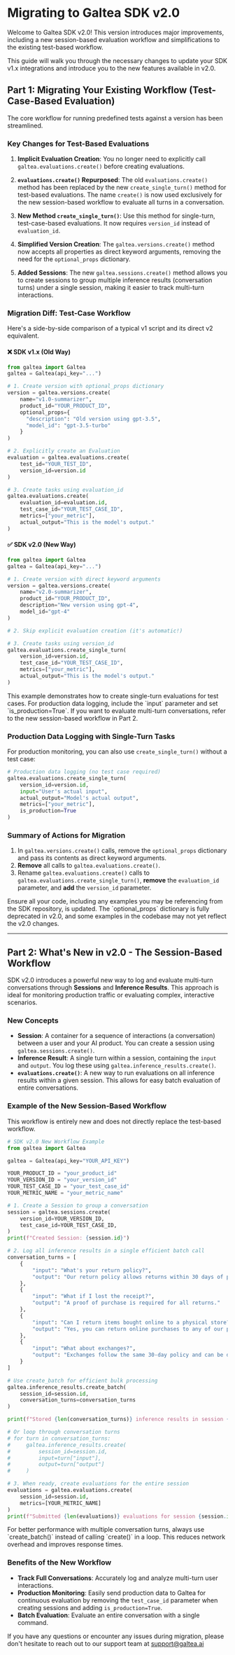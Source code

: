 # Migrating to Galtea SDK v2.0

Welcome to Galtea SDK v2.0! This version introduces major improvements, including a new session-based evaluation workflow and simplifications to the existing test-based workflow.

This guide will walk you through the necessary changes to update your SDK v1.x integrations and introduce you to the new features available in v2.0.

## Part 1: Migrating Your Existing Workflow (Test-Case-Based Evaluation)

The core workflow for running predefined tests against a version has been streamlined.

### Key Changes for Test-Based Evaluations

1. **Implicit Evaluation Creation**: You no longer need to explicitly call `galtea.evaluations.create()` before creating evaluations.

2. **`evaluations.create()` Repurposed**: The old `evaluations.create()` method has been replaced by the new `create_single_turn()` method for test-based evaluations. The name `create()` is now used exclusively for the new session-based workflow to evaluate all turns in a conversation.

3. **New Method `create_single_turn()`**: Use this method for single-turn, test-case-based evaluations. It now requires `version_id` instead of `evaluation_id`.

4. **Simplified Version Creation**: The `galtea.versions.create()` method now accepts all properties as direct keyword arguments, removing the need for the `optional_props` dictionary.

5. **Added Sessions**: The new `galtea.sessions.create()` method allows you to create sessions to group multiple inference results (conversation turns) under a single session, making it easier to track multi-turn interactions.

### Migration Diff: Test-Case Workflow

Here's a side-by-side comparison of a typical v1 script and its direct v2 equivalent.

#### ❌ SDK v1.x (Old Way)
```python
from galtea import Galtea
galtea = Galtea(api_key="...")

# 1. Create version with optional_props dictionary
version = galtea.versions.create(
    name="v1.0-summarizer",
    product_id="YOUR_PRODUCT_ID",
    optional_props={
      "description": "Old version using gpt-3.5",
      "model_id": "gpt-3.5-turbo"
    }
)

# 2. Explicitly create an Evaluation
evaluation = galtea.evaluations.create(
    test_id="YOUR_TEST_ID",
    version_id=version.id
)

# 3. Create tasks using evaluation_id
galtea.evaluations.create(
    evaluation_id=evaluation.id,
    test_case_id="YOUR_TEST_CASE_ID",
    metrics=["your_metric"],
    actual_output="This is the model's output."
)
```

#### ✅ SDK v2.0 (New Way)
```python
from galtea import Galtea
galtea = Galtea(api_key="...")

# 1. Create version with direct keyword arguments
version = galtea.versions.create(
    name="v2.0-summarizer",
    product_id="YOUR_PRODUCT_ID",
    description="New version using gpt-4",
    model_id="gpt-4"
)

# 2. Skip explicit evaluation creation (it's automatic!)

# 3. Create tasks using version_id
galtea.evaluations.create_single_turn(
    version_id=version.id,
    test_case_id="YOUR_TEST_CASE_ID",
    metrics=["your_metric"],
    actual_output="This is the model's output."
)
```

<Note>
    This example demonstrates how to create single-turn evaluations for test cases. For production data logging, include the `input` parameter and set `is_production=True`. If you want to evaluate multi-turn conversations, refer to the new session-based workflow in Part 2.
</Note>

### Production Data Logging with Single-Turn Tasks

For production monitoring, you can also use `create_single_turn()` without a test case:

```python
# Production data logging (no test case required)
galtea.evaluations.create_single_turn(
    version_id=version.id,
    input="User's actual input",
    actual_output="Model's actual output",
    metrics=["your_metric"],
    is_production=True
)
```

### Summary of Actions for Migration

1. In `galtea.versions.create()` calls, remove the `optional_props` dictionary and pass its contents as direct keyword arguments.
2. **Remove** all calls to `galtea.evaluations.create()`.
3. Rename `galtea.evaluations.create()` calls to `galtea.evaluations.create_single_turn()`, **remove** the `evaluation_id` parameter, and **add** the `version_id` parameter.

<Note>
    Ensure all your code, including any examples you may be referencing from the SDK repository, is updated. The `optional_props` dictionary is fully deprecated in v2.0, and some examples in the codebase may not yet reflect the v2.0 changes.
</Note>

---

## Part 2: What's New in v2.0 - The Session-Based Workflow

SDK v2.0 introduces a powerful new way to log and evaluate multi-turn conversations through **Sessions** and **Inference Results**. This approach is ideal for monitoring production traffic or evaluating complex, interactive scenarios.

### New Concepts

* **Session**: A container for a sequence of interactions (a conversation) between a user and your AI product. You can create a session using `galtea.sessions.create()`.
* **Inference Result**: A single turn within a session, containing the `input` and `output`. You log these using `galtea.inference_results.create()`.
* **`evaluations.create()`**: A new way to run evaluations on all inference results within a given session. This allows for easy batch evaluation of entire conversations.

### Example of the New Session-Based Workflow

This workflow is entirely new and does not directly replace the test-based workflow.

```python
# SDK v2.0 New Workflow Example
from galtea import Galtea

galtea = Galtea(api_key="YOUR_API_KEY")

YOUR_PRODUCT_ID = "your_product_id"
YOUR_VERSION_ID = "your_version_id"
YOUR_TEST_CASE_ID = "your_test_case_id"
YOUR_METRIC_NAME = "your_metric_name"

# 1. Create a Session to group a conversation
session = galtea.sessions.create(
    version_id=YOUR_VERSION_ID,
    test_case_id=YOUR_TEST_CASE_ID,
)
print(f"Created Session: {session.id}")

# 2. Log all inference results in a single efficient batch call
conversation_turns = [
    {
        "input": "What's your return policy?",
        "output": "Our return policy allows returns within 30 days of purchase."
    },
    {
        "input": "What if I lost the receipt?",
        "output": "A proof of purchase is required for all returns."
    },
    {
        "input": "Can I return items bought online to a physical store?",
        "output": "Yes, you can return online purchases to any of our physical store locations."
    },
    {
        "input": "What about exchanges?",
        "output": "Exchanges follow the same 30-day policy and can be done in-store or online."
    }
]

# Use create_batch for efficient bulk processing
galtea.inference_results.create_batch(
    session_id=session.id,
    conversation_turns=conversation_turns
)

print(f"Stored {len(conversation_turns)} inference results in session {session.id} with a single call")

# Or loop through conversation turns
# for turn in conversation_turns:
#     galtea.inference_results.create(
#         session_id=session.id,
#         input=turn["input"],
#         output=turn["output"]
#     )

# 3. When ready, create evaluations for the entire session
evaluations = galtea.evaluations.create(
    session_id=session.id,
    metrics=[YOUR_METRIC_NAME]
)
print(f"Submitted {len(evaluations)} evaluations for session {session.id}")
```

<Note>
    For better performance with multiple conversation turns, always use `create_batch()` instead of calling `create()` in a loop. This reduces network overhead and improves response times.
</Note>

### Benefits of the New Workflow

* **Track Full Conversations**: Accurately log and analyze multi-turn user interactions.
* **Production Monitoring**: Easily send production data to Galtea for continuous evaluation by removing the `test_case_id` parameter when creating sessions and adding `is_production=True`.
* **Batch Evaluation**: Evaluate an entire conversation with a single command.

If you have any questions or encounter any issues during migration, please don't hesitate to reach out to our support team at [support@galtea.ai](mailto:support@galtea.ai)